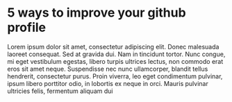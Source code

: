 # 5 ways to improve your github profile

Lorem ipsum dolor sit amet, consectetur adipiscing elit. Donec malesuada laoreet consequat. Sed at gravida dui. Nam in tincidunt tortor. Nunc congue, mi eget vestibulum egestas, libero turpis ultrices lectus, non commodo erat eros sit amet neque. Suspendisse nec nunc ullamcorper, blandit tellus hendrerit, consectetur purus. Proin viverra, leo eget condimentum pulvinar, ipsum libero porttitor odio, in lobortis ex neque in orci. Mauris pulvinar ultricies felis, fermentum aliquam dui 

